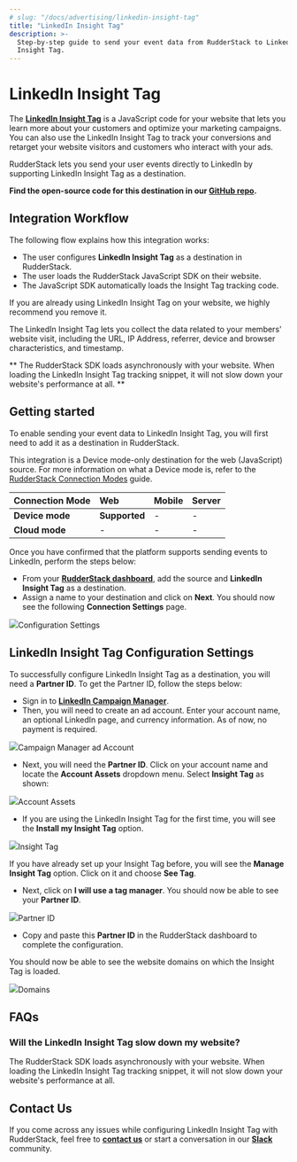 ```yaml
---
# slug: "/docs/advertising/linkedin-insight-tag"
title: "LinkedIn Insight Tag"
description: >-
  Step-by-step guide to send your event data from RudderStack to LinkedIn
  Insight Tag.
---
```


# LinkedIn Insight Tag

The [**LinkedIn Insight Tag**](https://business.linkedin.com/marketing-solutions/insight-tag) is a JavaScript code for your website that lets you learn more about your customers and optimize your marketing campaigns. You can also use the LinkedIn Insight Tag to track your conversions and retarget your website visitors and customers who interact with your ads.

RudderStack lets you send your user events directly to LinkedIn by supporting LinkedIn Insight Tag as a destination.

<div class="successBlock">

  **Find the open-source code for this destination in our <a href="https://github.com/rudderlabs/rudder-sdk-js/tree/production/integrations">GitHub repo</a>.**
</div>

## Integration Workflow

The following flow explains how this integration works:

- The user configures **LinkedIn Insight Tag** as a destination in RudderStack.
- The user loads the RudderStack JavaScript SDK on their website.
- The JavaScript SDK automatically loads the Insight Tag tracking code.

<div class="warningBlock">

If you are already using LinkedIn Insight Tag on your website, we highly recommend you remove it.

</div>

<div class="infoBlock">

The LinkedIn Insight Tag lets you collect the data related to your members' website visit, including the URL, IP Address, referrer, device and browser characteristics, and timestamp.

</div>

<div class="successBlock">

  **
    The RudderStack SDK loads asynchronously with your website. When loading the
    LinkedIn Insight Tag tracking snippet, it will not slow down your website's
    performance at all.
  **
</div>

## Getting started

To enable sending your event data to LinkedIn Insight Tag, you will first need to add it as a destination in RudderStack.

<div class="warningBlock">

This integration is a Device mode-only destination for the web (JavaScript) source. For more information on what a Device mode is, refer to the <a href="https://rudderstack.com/docs/rudderstack-cloud/rudderstack-connection-modes/">RudderStack Connection Modes</a> guide.

</div>

| **Connection Mode** | **Web**       | **Mobile** | **Server** |
| :------------------ | :------------ | :--------- | :--------- |
| **Device mode**     | **Supported** | -          | -          |
| **Cloud mode**      | -             | -          | -          |

Once you have confirmed that the platform supports sending events to LinkedIn, perform the steps below:

- From your [**RudderStack dashboard**](https://app.rudderstack.com/), add the source and **LinkedIn Insight Tag** as a destination.
- Assign a name to your destination and click on **Next**. You should now see the following **Connection Settings** page.

<img src="https://user-images.githubusercontent.com/59817155/123381912-f36d8980-d5ae-11eb-9f4c-cb75fb42ba47.png" /><span class="imageTitle">Configuration Settings</span>

## LinkedIn Insight Tag Configuration Settings

To successfully configure LinkedIn Insight Tag as a destination, you will need a **Partner ID**. To get the Partner ID, follow the steps below:

- Sign in to [**LinkedIn Campaign Manager**](https://www.linkedin.com/campaignmanager/login).
- Then, you will need to create an ad account. Enter your account name, an optional LinkedIn page, and currency information. As of now, no payment is required.

<img src="https://user-images.githubusercontent.com/59817155/123381910-f23c5c80-d5ae-11eb-843c-5b1a0e4dedd2.png" /><span class="imageTitle">Campaign Manager ad Account</span>

- Next, you will need the **Partner ID**. Click on your account name and locate the **Account Assets** dropdown menu. Select **Insight Tag** as shown:

<img src="https://user-images.githubusercontent.com/59817155/123381898-f0729900-d5ae-11eb-9cfa-f5063eeebb81.png" /><span class="imageTitle">Account Assets</span>

- If you are using the LinkedIn Insight Tag for the first time, you will see the **Install my Insight Tag** option.

<img src="https://user-images.githubusercontent.com/59817155/123381916-f4062000-d5ae-11eb-945a-960e2dce869e.png" /><span class="imageTitle">Insight Tag</span>

<div class="infoBlock">

If you have already set up your Insight Tag before, you will see the **Manage Insight Tag** option. Click on it and choose **See Tag**.

</div>

- Next, click on **I will use a tag manager**. You should now be able to see your **Partner ID**.

<img src="https://user-images.githubusercontent.com/59817155/123381921-f49eb680-d5ae-11eb-9135-48b3e6f7aac7.png" /><span class="imageTitle">Partner ID</span>

- Copy and paste this **Partner ID** in the RudderStack dashboard to complete the configuration.

You should now be able to see the website domains on which the Insight Tag is loaded.

<img src="https://user-images.githubusercontent.com/59817155/123381914-f36d8980-d5ae-11eb-91a1-31f90e7e3557.png" /><span class="imageTitle">Domains</span>

## FAQs

### Will the LinkedIn Insight Tag slow down my website?

The RudderStack SDK loads asynchronously with your website. When loading the LinkedIn Insight Tag tracking snippet, it will not slow down your website's performance at all.

## Contact Us

If you come across any issues while configuring LinkedIn Insight Tag with RudderStack, feel free to [**contact us**](mailto:docs@rudderstack.com) or start a conversation in our [**Slack**](https://rudderstack.com/join-rudderstack-slack-community) community.

